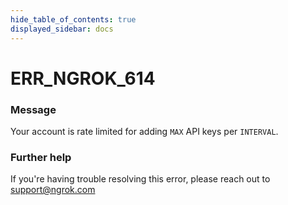 ```yaml
---
hide_table_of_contents: true
displayed_sidebar: docs
---
```



# ERR_NGROK_614

### Message

Your account is rate limited for adding `MAX` API keys per `INTERVAL`.

<ErrorDetails error="err_ngrok_614" />

### Further help

If you're having trouble resolving this error, please reach out to [support@ngrok.com](mailto:support@ngrok.com?subject=Help%20with%20ERR_NGROK_614)

